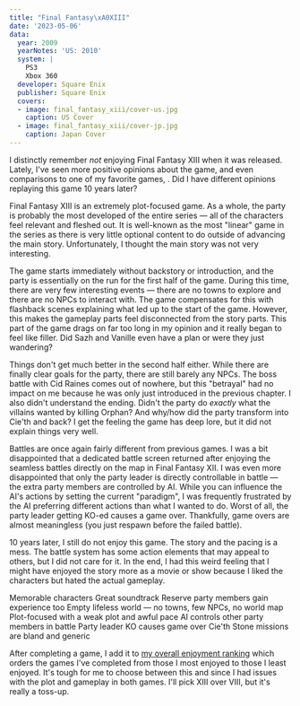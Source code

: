 ```yaml
---
title: "Final Fantasy\xA0XIII"
date: '2023-05-06'
data:
  year: 2009
  yearNotes: 'US: 2010'
  system: |
    PS3
    Xbox 360
  developer: Square Enix
  publisher: Square Enix
  covers:
  - image: final_fantasy_xiii/cover-us.jpg
    caption: US Cover
  - image: final_fantasy_xiii/cover-jp.jpg
    caption: Japan Cover
---
```

I distinctly remember _not_ enjoying Final Fantasy&nbsp;XIII when it was released. Lately, I've seen more positive
opinions about the game, and even comparisons to one of my favorite games, <GameLink slug="final_fantasy_x" />. Did I
have different opinions replaying this game 10 years later?

<GameHeader />

Final Fantasy&nbsp;XIII is an extremely plot-focused game. As a whole, the party is probably the most developed of the
entire series &mdash; all of the characters feel relevant and fleshed out. It is well-known as the most "linear" game in
the series as there is very little optional content to do outside of advancing the main story. Unfortunately, I thought
the main story was not very interesting.

The game starts immediately without backstory or introduction, and the party is essentially on the run for the first
half of the game. During this time, there are very few interesting events &mdash; there are no towns to explore and
there are no NPCs to interact with. The game compensates for this with flashback scenes explaining what led up to the
start of the game. However, this makes the gameplay parts feel disconnected from the story parts. This part of the game
drags on far too long in my opinion and it really began to feel like filler. <Spoiler>Did Sazh and Vanille even have a
plan or were they just wandering?</Spoiler>

Things don't get much better in the second half either. While there are finally clear goals for the party, there are
still barely any NPCs. <Spoiler>The boss battle with Cid Raines comes out of nowhere, but this "betrayal" had no impact
on me because he was only just introduced in the previous chapter.</Spoiler> I also didn't understand the ending.
<Spoiler>Didn't the party do _exactly_ what the villains wanted by killing Orphan? And why/how did the party transform
into Cie'th and back?</Spoiler> I get the feeling the game has deep lore, but it did not explain things very well.

Battles are once again fairly different from previous games. I was a bit disappointed that a dedicated battle screen
returned after enjoying the seamless battles directly on the map in Final Fantasy&nbsp;XII. I was even more disappointed
that only the party leader is directly controllable in battle &mdash; the extra party members are controlled by AI.
While you can influence the AI's actions by setting the current "paradigm", I was frequently frustrated by the AI
preferring different actions than what I wanted to do. Worst of all, the party leader getting KO-ed causes a game over.
Thankfully, game overs are almost meaningless (you just respawn before the failed battle).

10 years later, I still do not enjoy this game. The story and the pacing is a mess. The battle system has some action
elements that may appeal to others, but I did not care for it. In the end, I had this weird feeling that I might have
enjoyed the story more as a movie or show because I liked the characters but hated the actual gameplay. 

<LikedDisliked>
  <LikedList>
    <LikedItem>Memorable characters</LikedItem>
    <LikedItem>Great soundtrack</LikedItem>
    <LikedItem>Reserve party members gain experience too</LikedItem>
  </LikedList>
  <DislikedList>
    <DislikedItem>Empty lifeless world &mdash; no towns, few NPCs, no world map</DislikedItem>
    <DislikedItem>Plot-focused with a weak plot and awful pace</DislikedItem>
    <DislikedItem>AI controls other party members in battle</DislikedItem>
    <DislikedItem>Party leader KO causes game over</DislikedItem>
    <DislikedItem>Cie'th Stone missions are bland and generic</DislikedItem>
  </DislikedList>
</LikedDisliked>

After completing a game, I add it to [my overall enjoyment ranking](/ranking) which orders the games I've completed from
those I most enjoyed to those I least enjoyed. It's tough for me to choose between this and
<GameLink slug="final_fantasy_viii" /> since I had issues with the plot and gameplay in both games. I'll pick XIII over
VIII, but it's really a toss-up.

<GameRanking game={slug} />
